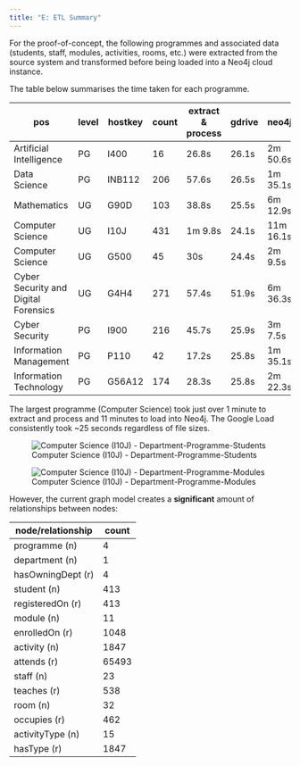 ```yaml
---
title: "E: ETL Summary"
---
```


For the proof-of-concept, the following programmes and associated data (students, staff, modules, activities, rooms, etc.) were extracted from the source system and transformed before being loaded into a Neo4j cloud instance.

The table below summarises the time taken for each programme.

| pos | level | hostkey | count | extract & process | gdrive | neo4j |
|------------------|---------|---------|---------|---------|---------|---------|
| Artificial Intelligence | PG | I400 | 16 | 26.8s | 26.1s | 2m 50.6s |
| Data Science | PG | INB112 | 206 | 57.6s | 26.5s | 1m 35.1s |
| Mathematics | UG | G90D | 103 | 38.8s | 25.5s | 6m 12.9s |
| Computer Science | UG | I10J | 431 | 1m 9.8s | 24.1s | 11m 16.1s |
| Computer Science | UG | G500 | 45 | 30s | 24.4s | 2m 9.5s |
| Cyber Security and Digital Forensics | UG | G4H4 | 271 | 57.4s | 51.9s | 6m 36.3s |
| Cyber Security | PG | I900 | 216 | 45.7s | 25.9s | 3m 7.5s |
| Information Management | PG | P110 | 42 | 17.2s | 25.8s | 1m 35.1s |
| Information Technology | PG | G56A12 | 174 | 28.3s | 25.8s | 2m 22.3s |

The largest programme (Computer Science) took just over 1 minute to extract and process and 11 minutes to load into Neo4j. The Google Load consistently took \~25 seconds regardless of file sizes.

![Computer Science (I10J) - Department-Programme-Students](./images/I10J-pos.png)

![Computer Science (I10J) - Department-Programme-Modules](./images/I10J-screenshot.png)

However, the current graph model creates a **significant** amount of relationships between nodes:

| node/relationship | count |
|-------------------|-------|
| programme (n)     | 4     |
| department (n)    | 1     |
| hasOwningDept (r) | 4     |
| student (n)       | 413   |
| registeredOn (r)  | 413   |
| module (n)        | 11    |
| enrolledOn (r)    | 1048  |
| activity (n)      | 1847  |
| attends (r)       | 65493 |
| staff (n)         | 23    |
| teaches (r)       | 538   |
| room (n)          | 32    |
| occupies (r)      | 462   |
| activityType (n)  | 15    |
| hasType (r)       | 1847  |
